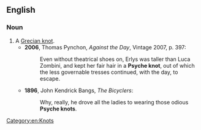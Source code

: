 ==English==

===Noun===
{{en-noun|head=[[Psyche]] [[knot]]}}

# A [[Grecian knot]].
#* '''2006''', Thomas Pynchon, ''Against the Day'', Vintage 2007, p. 397:
#*: Even without theatrical shoes on, Erlys was taller than Luca Zombini, and kept her fair hair in a '''Psyche knot''', out of which the less governable tresses continued, with the day, to escape.
#* '''1896''', John Kendrick Bangs, ''The Bicyclers'':
#*: Why, really, he drove all the ladies to wearing those odious '''Psyche knots'''.

[[Category:en:Knots]]